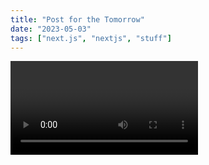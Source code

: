 ```yaml
---
title: "Post for the Tomorrow"
date: "2023-05-03"
tags: ["next.js", "nextjs", "stuff"]
---
```


<Video id='6h649f2fB9Q' />

# Hello! Test

We recommend using **Static Generation** (with and without data) whenever possible because your page can be built once and served by CDN, which makes it much faster than having a server render the page on every request.

Test Line 1

```ts
const sum = (num1: number, num2: number): number => {
	return num1 + num2;
};

console.log(sum(4, 8)); //12
```

You can use Static Generation for many types of pages, including:

- Marketing pages
- Blog posts
- E-commerce product listings
- Help and documentation

You should ask yourself: "Can I pre-render this page **ahead** of a user's request?" If the answer is yes, then you should choose Static Generation.

On the other hand, Static Generation is **not** a good idea if you cannot pre-render a page ahead of a user's request. Maybe your page shows frequently updated data, and the page content changes on every request.

In that case, you can use **Server-Side Rendering**. It will be slower, but the pre-rendered page will always be up-to-date. Or you can skip pre-rendering and use client-side JavaScript to populate data.
